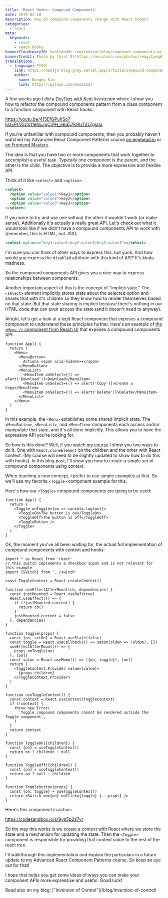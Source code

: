 ```yaml
---
title: 'React Hooks: Compound Components'
date: 2019-02-18
description: How do compound components change with React hooks?
categories:
  - react
meta:
  keywords:
    - react
    - react hooks
bannerCloudinaryId: kentcdodds.com/content/blog/compound-components-with-react-hooks/banner
bannerCredit: Photo by [karl S](https://unsplash.com/photos/remgiCyeqHI)
translations:
  - language: 한국어
    link: https://nextjs-blog-gray.vercel.app/article/compound-components
    author:
      name: Dongho Kim
      link: https://github.com/mass2527
---
```


A few weeks ago I did a [DevTips with Kent](https://kcd.im/devtips) livestream
where I show you how to refactor the compound components pattern from a class
component to a function component with React hooks:

https://youtu.be/415EfGPuhSo?list=PLV5CVI1eNcJgCrPH_e6d57KRUTiDZgs0u

If you're unfamiliar with compound components, then you probably haven't watched
my Advanced React Component Patterns course
[on egghead.io](http://kcd.im/advanced-react) or
[on Frontend Masters](https://frontendmasters.com/courses/advanced-react-patterns).

The idea is that you have two or more components that work together to
accomplish a useful task. Typically one component is the parent, and the other
is the child. The objective is to provide a more expressive and flexible API.

Think of it like `<select>` and `<option>`:

```html
<select>
  <option value="value1">key1</option>
  <option value="value2">key2</option>
  <option value="value3">key3</option>
</select>
```

If you were to try and use one without the other it wouldn't work (or make
sense). Additionally it's actually a really great API. Let's check out what it
would look like if we didn't have a compound components API to work with
(remember, this is HTML, not JSX):

```html
<select options="key1:value1;key2:value2;key3:value3"></select>
```

I'm sure you can think of other ways to express this, but yuck. And how would
you express the `disabled` attribute with this kind of API? It's kinda madness.

So the compound components API gives you a nice way to express relationships
between components.

Another important aspect of this is the concept of "implicit state." The
`<select>` element implicitly stores state about the selected option and shares
that with it's children so they know how to render themselves based on that
state. But that state sharing is implicit because there's nothing in our HTML
code that can even access the state (and it doesn't need to anyway).

Alright, let's get a look at a legit React component that exposes a compound
component to understand these principles further. Here's an example of
[the `<Menu />` component from Reach UI](https://ui.reach.tech/menu-button) that
exposes a compound components API:

```tsx
function App() {
  return (
    <Menu>
      <MenuButton>
        Actions <span aria-hidden>▾</span>
      </MenuButton>
      <MenuList>
        <MenuItem onSelect={() => alert('Download')}>Download</MenuItem>
        <MenuItem onSelect={() => alert('Copy')}>Create a Copy</MenuItem>
        <MenuItem onSelect={() => alert('Delete')}>Delete</MenuItem>
      </MenuList>
    </Menu>
  )
}
```

In this example, the `<Menu>` establishes some shared implicit state. The
`<MenuButton>`, `<MenuList>`, and `<MenuItem>` components each access and/or
manipulate that state, and it's all done implicitly. This allows you to have the
expressive API you're looking for.

So how is this done? Well, if you watch
[my course](https://kcd.im/advanced-react) I show you two ways to do it. One
with `React.cloneElement` on the children and the other with React context. (My
course will need to be slightly updated to show how to do this with hooks). In
this blog post, I'll show you how to create a simple set of compound components
using context.

When teaching a new concept, I prefer to use simple examples at first. So we'll
use my favorite `<Toggle>` component example for this.

Here's how our `<Toggle>` compound components are going to be used:

```tsx
function App() {
  return (
    <Toggle onToggle={on => console.log(on)}>
      <ToggleOn>The button is on</ToggleOn>
      <ToggleOff>The button is off</ToggleOff>
      <ToggleButton />
    </Toggle>
  )
}
```

Ok, the moment you've all been waiting for, the actual full implementation of
compound components with context and hooks:

```tsx
import * as React from 'react'
// this switch implements a checkbox input and is not relevant for this example
import {Switch} from '../switch'

const ToggleContext = React.createContext()

function useEffectAfterMount(cb, dependencies) {
  const justMounted = React.useRef(true)
  React.useEffect(() => {
    if (!justMounted.current) {
      return cb()
    }
    justMounted.current = false
  }, dependencies)
}

function Toggle(props) {
  const [on, setOn] = React.useState(false)
  const toggle = React.useCallback(() => setOn(oldOn => !oldOn), [])
  useEffectAfterMount(() => {
    props.onToggle(on)
  }, [on])
  const value = React.useMemo(() => ({on, toggle}), [on])
  return (
    <ToggleContext.Provider value={value}>
      {props.children}
    </ToggleContext.Provider>
  )
}

function useToggleContext() {
  const context = React.useContext(ToggleContext)
  if (!context) {
    throw new Error(
      `Toggle compound components cannot be rendered outside the Toggle component`,
    )
  }
  return context
}

function ToggleOn({children}) {
  const {on} = useToggleContext()
  return on ? children : null
}

function ToggleOff({children}) {
  const {on} = useToggleContext()
  return on ? null : children
}

function ToggleButton(props) {
  const {on, toggle} = useToggleContext()
  return <Switch on={on} onClick={toggle} {...props} />
}
```

Here's this component in action:

https://codesandbox.io/s/9yp5p2z7yr

So the way this works is we create a context with React where we store the state
and a mechanism for updating the state. Then the `<Toggle>` component is
responsible for providing that context value to the rest of the react tree.

I'll walkthrough this implementation and explain the particulars in a future
update to my Advanced React Component Patterns course. So keep an eye out for
that!

I hope that helps you get some ideas of ways you can make your component APIs
more expressive and useful. Good luck!

<callout-info>
  Read also on my blog: ["Inversion of Control"](/blog/inversion-of-control)
</callout-info>
